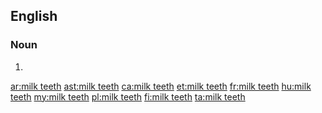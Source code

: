 {{also|milk-teeth}}
==English==

===Noun===
{{head|en|noun plural form}}

# {{plural of|milk tooth|lang=en}}

[[ar:milk teeth]]
[[ast:milk teeth]]
[[ca:milk teeth]]
[[et:milk teeth]]
[[fr:milk teeth]]
[[hu:milk teeth]]
[[my:milk teeth]]
[[pl:milk teeth]]
[[fi:milk teeth]]
[[ta:milk teeth]]